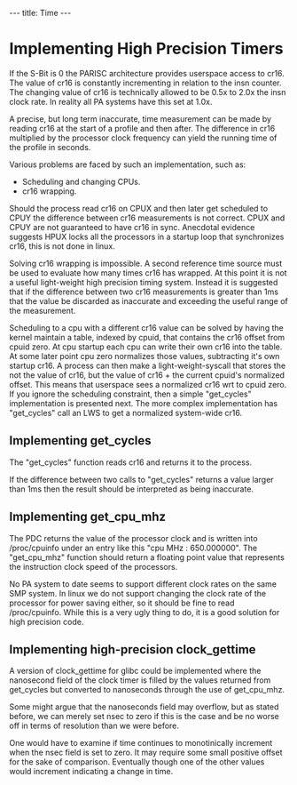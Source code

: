 ---
title: Time
---

= Implementing High Precision Timers =

If the S-Bit is 0 the PARISC architecture provides userspace access to cr16. The 
value of cr16 is constantly incrementing in relation to the insn counter.
The changing value of cr16 is technically allowed to be 0.5x to 2.0x the insn 
clock rate. In reality all PA systems have this set at 1.0x.

A precise, but long term inaccurate, time measurement can be made by reading
cr16 at the start of a profile and then after. The difference in cr16 
multiplied by the processor clock frequency can yield the running time of 
the profile in seconds.

Various problems are faced by such an implementation, such as:

* Scheduling and changing CPUs.
* cr16 wrapping.

Should the process read cr16 on CPUX and then later get scheduled to CPUY the
difference between cr16 measurements is not correct. CPUX and CPUY are not
guaranteed to have cr16 in sync. Anecdotal evidence suggests HPUX locks all the
processors in a startup loop that synchronizes cr16, this is not done in linux.

Solving cr16 wrapping is impossible. A second reference time source must be used
to evaluate how many times cr16 has wrapped. At this point it is not a useful
light-weight high precision timing system. Instead it is suggested that if the
difference between two cr16 measurements is greater than 1ms that the value
be discarded as inaccurate and exceeding the useful range of the measurement.

Scheduling to a cpu with a different cr16 value can be solved by having the
kernel maintain a table, indexed by cpuid, that contains the cr16 offset from 
cpuid zero. At cpu startup each cpu can write their own cr16 into the table.
At some later point cpu zero normalizes those values, subtracting it's own 
startup cr16. A process can then make a light-weight-syscall that stores the
not the value of cr16, but the value of cr16 + the current cpuid's normalized
offset. This means that userspace sees a normalized cr16 wrt to cpuid zero.
If you ignore the scheduling constraint, then a simple "get_cycles" implementation
is presented next. The more complex implementation has "get_cycles" call
an LWS to get a normalized system-wide cr16.

== Implementing get_cycles ==

The "get_cycles" function reads cr16 and returns it to the process.

If the difference between two calls to "get_cycles" returns a value
larger than 1ms then the result should be interpreted as being inaccurate.

== Implementing get_cpu_mhz ==

The PDC returns the value of the processor clock and is written into
/proc/cpuinfo under an entry like this "cpu MHz         : 650.000000".
The "get_cpu_mhz" function should return a floating point value that 
represents the instruction clock speed of the processors.

No PA system to date seems to support different clock rates on the same
SMP system. In linux we do not support changing the clock rate of the 
processor for power saving either, so it should be fine to read /proc/cpuinfo.
While this is a very ugly thing to do, it is a good solution for high
precision code.

== Implementing high-precision clock_gettime ==

A version of clock_gettime for glibc could be implemented where the nanosecond
field of the clock timer is filled by the values returned from get_cycles
but converted to nanoseconds through the use of get_cpu_mhz.

Some might argue that the nanoseconds field may overflow, but as stated before,
we can merely set nsec to zero if this is the case and be no worse off in 
terms of resolution than we were before.

One would have to examine if time continues to monotinically increment when
the nsec field is set to zero. It may require some small positive offset for
the sake of comparison. Eventually though one of the other values would increment
indicating a change in time.
